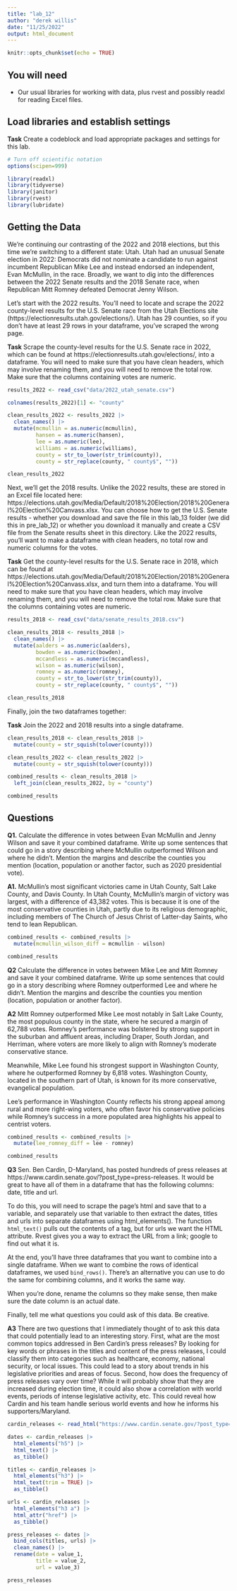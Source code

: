 ```yaml
---
title: "lab_12"
author: "derek willis"
date: "11/25/2022"
output: html_document
---
```


```r
knitr::opts_chunk$set(echo = TRUE)
```

## You will need

* Our usual libraries for working with data, plus rvest and possibly readxl for reading Excel files.

## Load libraries and establish settings

**Task** Create a codeblock and load appropriate packages and settings for this lab.

```r
# Turn off scientific notation
options(scipen=999)

library(readxl)
library(tidyverse)
library(janitor)
library(rvest)
library(lubridate)
```

## Getting the Data

We're continuing our contrasting of the 2022 and 2018 elections, but this time we're switching to a different state: Utah. Utah had an unusual Senate election in 2022: Democrats did not nominate a candidate to run against incumbent Republican Mike Lee and instead endorsed an independent, Evan McMullin, in the race. Broadly, we want to dig into the differences between the 2022 Senate results and the 2018 Senate race, when Republican Mitt Romney defeated Democrat Jenny Wilson.

Let's start with the 2022 results. You'll need to locate and scrape the 2022 county-level results for the U.S. Senate race from the Utah Elections site (https://electionresults.utah.gov/elections/). Utah has 29 counties, so if you don't have at least 29 rows in your dataframe, you've scraped the wrong page.

**Task** Scrape the county-level results for the U.S. Senate race in 2022, which can be found at https://electionresults.utah.gov/elections/, into a dataframe. You will need to make sure that you have clean headers, which may involve renaming them, and you will need to remove the total row. Make sure that the columns containing votes are numeric.

```r
results_2022 <- read_csv("data/2022_utah_senate.csv")

colnames(results_2022)[1] <- "county"

clean_results_2022 <- results_2022 |>
  clean_names() |>
  mutate(mcmullin = as.numeric(mcmullin),
         hansen = as.numeric(hansen),
         lee = as.numeric(lee),
         williams = as.numeric(williams),
         county = str_to_lower(str_trim(county)),
         county = str_replace(county, " county$", ""))

clean_results_2022
```

Next, we'll get the 2018 results. Unlike the 2022 results, these are stored in an Excel file located here: https://elections.utah.gov/Media/Default/2018%20Election/2018%20General%20Election%20Canvass.xlsx. You can choose how to get the U.S. Senate results - whether you download and save the file in this lab_13 folder (we did this in pre_lab_12) or whether you download it manually and create a CSV file from the Senate results sheet in this directory. Like the 2022 results, you'll want to make a dataframe with clean headers, no total row and numeric columns for the votes.

**Task** Get the county-level results for the U.S. Senate race in 2018, which can be found at https://elections.utah.gov/Media/Default/2018%20Election/2018%20General%20Election%20Canvass.xlsx, and turn them into a dataframe. You will need to make sure that you have clean headers, which may involve renaming them, and you will need to remove the total row. Make sure that the columns containing votes are numeric.

```r
results_2018 <- read_csv("data/senate_results_2018.csv")

clean_results_2018 <- results_2018 |>
  clean_names() |>
  mutate(aalders = as.numeric(aalders),
         bowden = as.numeric(bowden),
         mccandless = as.numeric(mccandless),
         wilson = as.numeric(wilson),
         romney = as.numeric(romney),
         county = str_to_lower(str_trim(county)),
         county = str_replace(county, " county$", ""))

clean_results_2018
```

Finally, join the two dataframes together:

**Task** Join the 2022 and 2018 results into a single dataframe.

```r
clean_results_2018 <- clean_results_2018 |>
  mutate(county = str_squish(tolower(county)))

clean_results_2022 <- clean_results_2022 |>
  mutate(county = str_squish(tolower(county)))

combined_results <- clean_results_2018 |>
  left_join(clean_results_2022, by = "county")

combined_results
```

## Questions

**Q1.** Calculate the difference in votes between Evan McMullin and Jenny Wilson and save it your combined dataframe. Write up some sentences that could go in a story describing where McMullin outperformed Wilson and where he didn't. Mention the margins and describe the counties you mention (location, population or another factor, such as 2020 presidential vote).

**A1.** McMullin's most significant victories came in Utah County, Salt Lake County, and Davis County. In Utah County, McMullin's margin of victory was largest, with a difference of 43,382 votes. This is because it is one of the most conservative counties in Utah, partly due to its religious demographic, including members of The Church of Jesus Christ of Latter-day Saints, who tend to lean Republican.

```r
combined_results <- combined_results |>
  mutate(mcmullin_wilson_diff = mcmullin - wilson)

combined_results
```

**Q2** Calculate the difference in votes between Mike Lee and Mitt Romney and save it your combined dataframe. Write up some sentences that could go in a story describing where Romney outperformed Lee and where he didn't. Mention the margins and describe the counties you mention (location, population or another factor).

**A2** Mitt Romney outperformed Mike Lee most notably in Salt Lake County, the most populous county in the state, where he secured a margin of 62,788 votes. Romney’s performance was bolstered by strong support in the suburban and affluent areas, including Draper, South Jordan, and Herriman, where voters are more likely to align with Romney’s moderate conservative stance.

Meanwhile, Mike Lee found his strongest support in Washington County, where he outperformed Romney by 6,818 votes. Washington County, located in the southern part of Utah, is known for its more conservative, evangelical population.

Lee’s performance in Washington County reflects his strong appeal among rural and more right-wing voters, who often favor his conservative policies while Romney’s success in a more populated area highlights his appeal to centrist voters.

```r
combined_results <- combined_results |>
  mutate(lee_romney_diff = lee - romney)

combined_results
```

**Q3** Sen. Ben Cardin, D-Maryland, has posted hundreds of press releases at https://www.cardin.senate.gov/?post_type=press-releases. It would be great to have all of them in a dataframe that has the following columns: date, title and url.

To do this, you will need to scrape the page's html and save that to a variable, and separately use that variable to then extract the dates, titles and urls into separate dataframes using html_elements(). The function `html_text()` pulls out the contents of a tag, but for urls we want the HTML attribute. Rvest gives you a way to extract the URL from a link; google to find out what it is.

At the end, you'll have three dataframes that you want to combine into a single dataframe. When we want to combine the rows of identical dataframes, we used `bind_rows()`. There's an alternative you can use to do the same for combining columns, and it works the same way.

When you're done, rename the columns so they make sense, then make sure the date column is an actual date.

Finally, tell me what questions you could ask of this data. Be creative.

**A3** There are two questions that I immediately thought of to ask this data that could potentially lead to an interesting story. First, what are the most common topics addressed in Ben Cardin’s press releases? By looking for key words or phrases in the titles and content of the press releases, I could classify them into categories such as healthcare, economy, national security, or local issues. This could lead to a story about trends in his legislative priorities and areas of focus. Second, how does the frequency of press releases vary over time? While it will probably show that they are increased during election time, it could also show a correlation with world events, periods of intense legislative activity, etc. This could reveal how Cardin and his team handle serious world events and how he informs his supporters/Maryland.

```r
cardin_releases <- read_html("https://www.cardin.senate.gov/?post_type=press-releases")

dates <- cardin_releases |>  
  html_elements("h5") |> 
  html_text() |> 
  as_tibble()

titles <- cardin_releases |> 
  html_elements("h3") |> 
  html_text(trim = TRUE) |> 
  as_tibble()

urls <- cardin_releases |> 
  html_elements("h3 a") |> 
  html_attr("href") |> 
  as_tibble()

press_releases <- dates |>
  bind_cols(titles, urls) |>
  clean_names() |>
  rename(date = value_1,
         title = value_2,
         url = value_3)

press_releases
```
